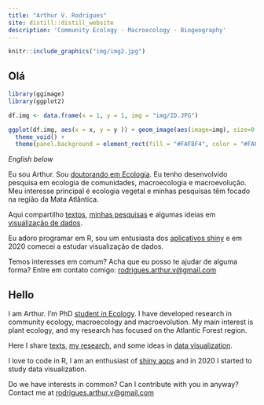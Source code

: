 ```yaml
---
title: "Arthur V. Rodrigues"
site: distill::distill_website
description: 'Community Ecology · Macroecology · Biogeography'
---
```


```r

knitr::include_graphics("img/img2.jpg")

```

## Olá

<aside>

```r
library(ggimage)
library(ggplot2)

df.img <- data.frame(x = 1, y = 1, img = "img/ID.JPG")

ggplot(df.img, aes(x = x, y = y )) + geom_image(aes(image=img), size=0.6, asp = 1.6) +
  theme_void() +
  theme(panel.background = element_rect(fill = "#FAF8F4", color = "#FAF8F4"))
```

</aside>

<p style=" font-size:10pt">

*English below*

</p>

Eu sou Arthur. Sou [doutorando em Ecologia](https://www.ufrgs.br/leff/). Eu tenho desenvolvido pesquisa em ecologia de comunidades, macroecologia e macroevolução. Meu interesse principal é ecologia vegetal e minhas pesquisas têm focado na região da Mata Atlântica.

Aqui compartilho [textos](https://avrodrigues.github.io/blog.html), [minhas pesquisas](https://avrodrigues.github.io/pub.html) e algumas ideias em [visualização de dados](https://avrodrigues.github.io/tidy_tuesday.html).

Eu adoro programar em R, sou um entusiasta dos [aplicativos shiny](https://avrodrigues.github.io/shiny.html) e em 2020 comecei a estudar visualização de dados.

Temos interesses em comum? Acha que eu posso te ajudar de alguma forma? Entre em contato comigo: [rodrigues.arthur.v\@gmail.com](mailto:rodrigues.arthur.v@gmail.com){.email}

## Hello

I am Arthur. I'm PhD [student in Ecology](https://www.ufrgs.br/leff/). I have developed research in community ecology, macroecology and macroevolution. My main interest is plant ecology, and my research has focused on the Atlantic Forest region.

Here I share [texts](https://avrodrigues.github.io/blog.html), [my research](https://avrodrigues.github.io/pub.html), and some ideas in [data visualization](https://avrodrigues.github.io/tidy_tuesday.html).

I love to code in R, I am an enthusiast of [shiny apps](https://avrodrigues.github.io/shiny.html) and in 2020 I started to study data visualization.

Do we have interests in common? Can I contribute with you in anyway? Contact me at [rodrigues.arthur.v\@gmail.com](mailto:rodrigues.arthur.v@gmail.com){.email}
